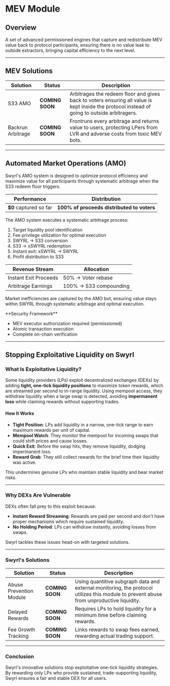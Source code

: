 # MEV Module

## Overview

A set of advanced permissioned engines that capture and redistribute MEV value back to protocol participants, ensuring there is no value leak to outside extractors, bringing capital efficiency to the next level.

---

## MEV Solutions

| Solution | Status | Description |
|----------|--------|-------------|
| S33 AMO | **COMING SOON** | Arbitrages the redeem floor and gives back to voters ensuring all value is kept inside the protocol instead of going to outside arbitragers. |
| Backrun Arbitrage | **COMING SOON** | Frontruns every arbitrage and returns value to users, protecting LPers from LVR and adverse costs from toxic MEV bots. |

---

## Automated Market Operations (AMO)

Swyrl's AMO system is designed to optimize protocol efficiency and maximize value for all participants through systematic arbitrage when the S33 redeem floor triggers.

| Performance | Distribution |
|-------------|--------------|
| **$0** captured so far | **100% of proceeds distributed to voters** |

The AMO system executes a systematic arbitrage process:

1. Target liquidity pool identification
2. Fee privilege utilization for optimal execution
3. SWYRL → S33 conversion
4. S33 → xSWYRL redemption
5. Instant exit: xSWYRL → SWYRL
6. Profit distribution to S33

| Revenue Stream | Allocation |
|----------------|------------|
| Instant Exit Proceeds | 50% → Voter rebase |
| Arbitrage Earnings | 100% → S33 compounding |

Market inefficiencies are captured by the AMO bot, ensuring value stays within SWYRL through systematic arbitrage and optimal execution.

<div class="warning-box">
**Security Framework**

- MEV executor authorization required (permissioned)
- Atomic transaction execution
- Complete on-chain verification
</div>

---

## Stopping Exploitative Liquidity on Swyrl

### What Is Exploitative Liquidity?

Some liquidity providers (LPs) exploit decentralized exchanges (DEXs) by adding **tight, one-tick liquidity positions** to maximize token rewards, which are streamed per second to in-range liquidity. Using mempool access, they withdraw liquidity when a large swap is detected, avoiding **impermanent loss** while claiming rewards without supporting trades.

#### How It Works

- **Tight Position**: LPs add liquidity in a narrow, one-tick range to earn maximum rewards per unit of capital.
- **Mempool Watch**: They monitor the mempool for incoming swaps that could shift prices and cause losses.
- **Quick Exit**: Before the swap hits, they remove liquidity, dodging impermanent loss.
- **Reward Grab**: They still collect rewards for the brief time their liquidity was active.

This undermines genuine LPs who maintain stable liquidity and bear market risks.

---

### Why DEXs Are Vulnerable

DEXs often fall prey to this exploit because:

- **Instant Reward Streaming**: Rewards are paid per second and don't have proper mechanisms which require sustained liquidity.
- **No Holding Period**: LPs can withdraw instantly, avoiding losses from swaps.

Swyrl tackles these issues head-on with targeted solutions.

---

### Swyrl's Solutions

| Solution | Status | Description |
|----------|--------|-------------|
| Abuse Prevention Module | **COMING SOON** | Using quantitive subgraph data and external monitoring, the protocol utilizes this module to prevent abuse from unproductive liquidity. |
| Delayed Rewards | **COMING SOON** | Requires LPs to hold liquidity for a minimum time before claiming rewards. |
| Fee Growth Tracking | **COMING SOON** | Links rewards to swap fees earned, rewarding actual trading support. |

---

### Conclusion

Swyrl's innovative solutions stop exploitative one-tick liquidity strategies. By rewarding only LPs who provide sustained, trade-supporting liquidity, Swyrl ensures a fair and stable DEX for all users.

